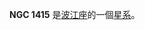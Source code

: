 {{NGCInfoBox|NGCID=NGC 1415|發現者=弗里德里希·威廉·赫歇爾|發現日期=1784年12月9日|其他編號=IC 1983, ESO 482-33,MCG -4-9-47|曆元=J2000.0|赤經=3時40分56.9秒
|赤緯=-22°33'51"|星座=波江座|星體=星系|星等=11.9|表面亮度=13.8|藍等=12.8}}

'''NGC 1415''' 是[[波江座|波江座]]的一個[[星系|星系]]。

{{NGCReference|1415}}
{{Catalogs|NGC=1415}}
